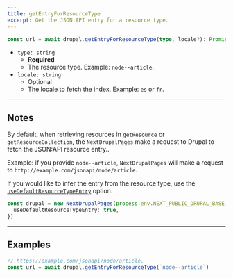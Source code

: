 ```yaml
---
title: getEntryForResourceType
excerpt: Get the JSON:API entry for a resource type.
---
```


```ts
const url = await drupal.getEntryForResourceType(type, locale?): Promise<string>
```

- `type: string`
  - **Required**
  - The resource type. Example: `node--article`.
- `locale: string`
  - Optional
  - The locale to fetch the index. Example: `es` or `fr`.

---

## Notes

By default, when retrieving resources in `getResource` or `getResourceCollection`, the `NextDrupalPages` make a request to Drupal to fetch the JSON:API resource entry..

Example: if you provide `node--article`, `NextDrupalPages` will make a request to `http://example.com/jsonapi/node/article`.

If you would like to infer the entry from the resource type, use the [`useDefaultResourceTypeEntry`](/docs/configuration#usedefaultresourcetypeentry) option.

```ts
const drupal = new NextDrupalPages(process.env.NEXT_PUBLIC_DRUPAL_BASE_URL, {
  useDefaultResourceTypeEntry: true,
})
```

---

## Examples

```ts
// https://example.com/jsonapi/node/article.
const url = await drupal.getEntryForResourceType(`node--article`)
```
